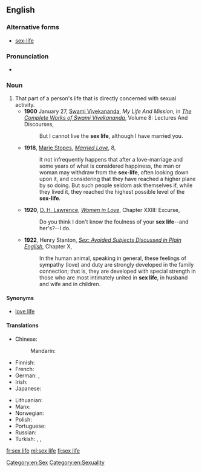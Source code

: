 ==English==

===Alternative forms===
* [[sex-life]]

===Pronunciation===
* {{IPA|/ˈsɛksˌlaɪf/|lang=en}}

===Noun===
{{en-noun|head=[[sex]] [[life]]|sex lives}}

# That part of a person's life that is directly concerned with sexual activity.
#* '''1900''' January 27, [[w:Swami Vivekananda|Swami Vivekananda]], ''My Life And Mission'', in ''[[s:The Complete Works of Swami Vivekananda/Volume 8/Lectures And Discourses/My Life And Mission|The Complete Works of Swami Vivekananda]]'', Volume 8: Lectures And Discourses,
#*: But I cannot live the '''sex life''', although I have married you.
#* '''1918''', [[w:Marie Stopes|Marie Stopes]], ''[[s:Married Love/8|Married Love]]'', 8,
#*: It not infrequently happens that after a love-marriage and some years of what is considered happiness, the man or woman may withdraw from the '''sex-life''', often looking down upon it, and considering that they have reached a higher plane by so doing. But such people seldom ask themselves if, while they lived it, they reached the highest possible level of the '''sex-life'''.
#* '''1920''', [[w:D. H. Lawrence|D. H. Lawrence]], ''[[s:Women in Love/Chapter XXIII|Women in Love]]'', Chapter XXIII: Excurse,
#*: Do you think I don't know the foulness of your '''sex life'''--and her's?--I do.
#* '''1922''', Henry Stanton, ''[[s:Sex/Chapter X|Sex: Avoided Subjects Discussed in Plain English]]'', Chapter X,
#*: In the human animal, speaking in general, these feelings of sympathy (love) and duty are strongly developed in the family connection; that is, they are developed with special strength in those who are most intimately united in '''sex life''', in husband and wife and in children.

====Synonyms====
* [[love life]]

====Translations====
{{trans-top|part of a person's life that is directly concerned with sexual activity}}
* Chinese:
*: Mandarin: {{t+|cmn|性生活|tr=xìngshēnghuó|sc=Hani}}
* Finnish: {{t|fi|sukupuolielämä}}
* French: {{t|fr|vie sexuelle|f}}
* German: {{t+|de|Liebesleben|n}}, {{t|de|Sex-Leben|n}}
* Irish: {{t|ga|saol gnéis|m}}
* Japanese: {{t|ja|性生活|tr=せいせいかつ, seiseikatsu|sc=Jpan}}
{{trans-mid}}
* Lithuanian: {{t|lt|lytinis gyvenimas|m}}
* Manx: {{t|gv|bea cheintyssagh|f}}
* Norwegian: {{t|no|sexliv|n}}
* Polish: {{t|pl|życie seksualne|n}}
* Portuguese: {{t|pt|vida sexual|f}}
* Russian: {{t|ru|сексуальная жизнь|f|tr=sɛksuál’naja žizn’|sc=Cyrl}}
* Turkish: {{t|tr|cinsel yaşam}}, {{t|tr|cinsel hayat}}, {{t|tr|seks hayatı}}
{{trans-bottom}}

[[Category:en:Sex]]
[[Category:en:Sexuality]]

[[fr:sex life]]
[[ml:sex life]]
[[fi:sex life]]